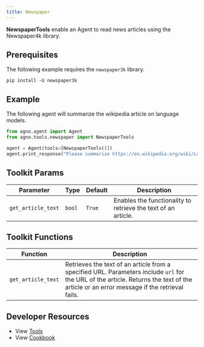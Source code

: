 ```yaml
---
title: Newspaper
---
```


**NewspaperTools** enable an Agent to read news articles using the Newspaper4k library.

## Prerequisites

The following example requires the `newspaper3k` library.

```shell
pip install -U newspaper3k
```

## Example

The following agent will summarize the wikipedia article on language models.

```python cookbook/agent_concepts/tools/newspaper_tools.py
from agno.agent import Agent
from agno.tools.newspaper import NewspaperTools

agent = Agent(tools=[NewspaperTools()])
agent.print_response("Please summarize https://en.wikipedia.org/wiki/Language_model")
```

## Toolkit Params

| Parameter          | Type   | Default | Description                                                   |
| ------------------ | ------ | ------- | ------------------------------------------------------------- |
| `get_article_text` | `bool` | `True`  | Enables the functionality to retrieve the text of an article. |

## Toolkit Functions

| Function           | Description                                                                                                                                                                             |
| ------------------ | --------------------------------------------------------------------------------------------------------------------------------------------------------------------------------------- |
| `get_article_text` | Retrieves the text of an article from a specified URL. Parameters include `url` for the URL of the article. Returns the text of the article or an error message if the retrieval fails. |

## Developer Resources

- View [Tools](https://github.com/agno-agi/agno/blob/main/libs/agno/agno/tools/newspaper.py)
- View [Cookbook](https://github.com/agno-agi/agno/blob/main/cookbook/agent_concepts/tools/newspaper_tools.py)
